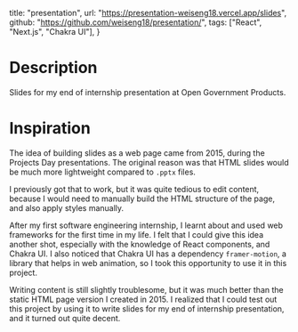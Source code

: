 
  title: "presentation",
  url: "https://presentation-weiseng18.vercel.app/slides",
  github: "https://github.com/weiseng18/presentation/",
  tags: ["React", "Next.js", "Chakra UI"],
}

# Description

Slides for my end of internship presentation at <ExternalLink href="https://open.gov.sg">Open Government Products</ExternalLink>.

# Inspiration

The idea of building slides as a web page came from 2015, during the Projects Day presentations. The original reason was that HTML slides would be much more lightweight compared to `.pptx` files.

I previously got that to work, but it was quite tedious to edit content, because I would need to manually build the HTML structure of the page, and also apply styles manually.

After my first software engineering internship, I learnt about and used web frameworks for the first time in my life. I felt that I could give this idea another shot, especially with the knowledge of React components, and Chakra UI. I also noticed that Chakra UI has a dependency `framer-motion`, a library that helps in web animation, so I took this opportunity to use it in this project.

Writing content is still slightly troublesome, but it was much better than the static HTML page version I created in 2015. I realized that I could test out this project by using it to write slides for my end of internship presentation, and it turned out quite decent.

